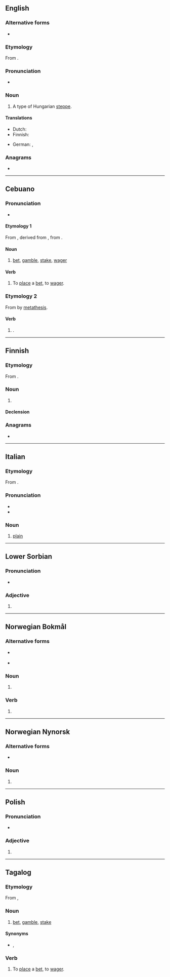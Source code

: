 {{also|pustą}}
==English==
{{wikipedia|puszta}}

===Alternative forms===
* {{l|en|puszta}}

===Etymology===
From {{etyl|hu|en}} {{m|hu|puszta}}.

===Pronunciation===
* {{IPA|/ˈpʊstə/|lang=en}}

===Noun===
{{en-noun}}

# A type of Hungarian [[steppe]].

====Translations====
{{trans-top|Hungarian steppe}}
* Dutch: {{t+|nl|poesta|f}}
* Finnish: {{t+|fi|pusta}}
{{trans-mid}}
* German: {{t|de|Puszta|f}}, {{qualifier|obsolete}} {{t|de|Pußta|f}}
{{trans-bottom}}

===Anagrams===
* {{anagrams|en|a=apstu|Tupas|patus|sat up|sputa|stupa|tapus}}

----

==Cebuano==

===Pronunciation===
* {{hyphenation|pus|ta|lang=ceb}}

====Etymology 1====
From {{etyl|es|ceb}} {{m|es|apostar}}, derived from {{der|ceb|la|apposĭtum}}, from {{m|la|apponĕre}}.

====Noun====
{{head|ceb|noun}}

# [[bet]], [[gamble]], [[stake]], [[wager]]

====Verb====
{{head|ceb|verb}}

# To [[place]] a [[bet]], to [[wager]].

===Etymology 2===
From {{m|ceb|putosa}} by [[metathesis]].

====Verb====
{{head|ceb|verb}}

# {{imperative of|putos|lang=ceb}}.

----

==Finnish==

===Etymology===
From {{bor|fi|hu|puszta}}.

===Noun===
{{fi-noun}}

# {{l|en|pusta}}

====Declension====
{{fi-decl-koira|pust|||a}}

===Anagrams===
* {{anagrams|fi|a=apstu|supat|tupas}}

----

==Italian==

===Etymology===
From {{der|it|hu|puszta}}.

===Pronunciation===
* {{IPA|lang=it|/ˈpus.ta/|[ˈpus̪t̪ä]}}
* {{hyphenation|lang=it|pùs|ta}}

===Noun===
{{it-noun|f}}
# [[plain]]

----

==Lower Sorbian==

===Pronunciation===
* {{IPA|/ˈpusta/|lang=dsb}}

===Adjective===
{{head|dsb|adjective form}}

# {{inflection of|dsb|pusty||nom|s|f}}

----

==Norwegian Bokmål==

===Alternative forms===
* {{qualifier|of noun}} {{l|nb|pustene|g=n}}
* {{qualifier|of verb}} {{l|nb|pustet}}

===Noun===
{{head|nb|noun form|g=n}}

# {{inflection of|nb|pust||definite|p}}

===Verb===
{{head|nb|verb form}}

# {{inflection of|nb|puste||simple past|;|past|part}}

----

==Norwegian Nynorsk==

===Alternative forms===
* {{l|nn|pustane|g=m}}

===Noun===
{{head|nn|noun form|g=m|g2=n}}

# {{inflection of|nn|pust||definite|n|p}}

----

==Polish==

===Pronunciation===
* {{pl-IPA}}

===Adjective===
{{head|pl|adjective form}}

# {{inflection of|pl|pusty||f|nom//voc|s}}

----

==Tagalog==

===Etymology===
From {{etyl|es|tl}} {{m|es|apostar}},

===Noun===
{{head|tl|noun}}

# [[bet]], [[gamble]], [[stake]]
====Synonyms====
* {{l|tl|taya}} {{qualifier|gambling}}, {{l|tl|manok}} {{qualifier|informal, usually in the context of elections}}
===Verb===
{{head|tl|verb}}

# To [[place]] a [[bet]], to [[wager]].